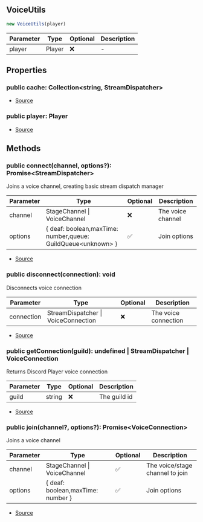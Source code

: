 ## VoiceUtils

```typescript
new VoiceUtils(player)
```
| Parameter | Type | Optional | Description |
| ----------- | ----------- | ----------- | ----------- |
| player | Player | ❌ | - |

## Properties
### public  cache: Collection\<string, StreamDispatcher>
- [Source](https://github.com/Androz2091/discord-player/blob/1a12f69/packages/discord-player/src/VoiceInterface/VoiceUtils.ts#L9)
### public  player: Player
- [Source](https://github.com/Androz2091/discord-player/blob/1a12f69/packages/discord-player/src/VoiceInterface/VoiceUtils.ts#L15)
## Methods
### public  connect(channel, options?): Promise\<StreamDispatcher>
Joins a voice channel, creating basic stream dispatch manager




| Parameter | Type | Optional | Description |
| ----------- | ----------- | ----------- | ----------- |
| channel | StageChannel \| VoiceChannel | ❌ | The voice channel |
| options | \{ deaf: boolean,maxTime: number,queue: GuildQueue\<unknown> } | ✅ | Join options |


- [Source](https://github.com/Androz2091/discord-player/blob/1a12f69/packages/discord-player/src/VoiceInterface/VoiceUtils.ts#L29)
### public  disconnect(connection): void
Disconnects voice connection




| Parameter | Type | Optional | Description |
| ----------- | ----------- | ----------- | ----------- |
| connection | StreamDispatcher \| VoiceConnection | ❌ | The voice connection |


- [Source](https://github.com/Androz2091/discord-player/blob/1a12f69/packages/discord-player/src/VoiceInterface/VoiceUtils.ts#L73)
### public  getConnection(guild): undefined \| StreamDispatcher \| VoiceConnection
Returns Discord Player voice connection




| Parameter | Type | Optional | Description |
| ----------- | ----------- | ----------- | ----------- |
| guild | string | ❌ | The guild id |


- [Source](https://github.com/Androz2091/discord-player/blob/1a12f69/packages/discord-player/src/VoiceInterface/VoiceUtils.ts#L88)
### public  join(channel?, options?): Promise\<VoiceConnection>
Joins a voice channel




| Parameter | Type | Optional | Description |
| ----------- | ----------- | ----------- | ----------- |
| channel | StageChannel \| VoiceChannel | ✅ | The voice/stage channel to join |
| options | \{ deaf: boolean,maxTime: number } | ✅ | Join options |


- [Source](https://github.com/Androz2091/discord-player/blob/1a12f69/packages/discord-player/src/VoiceInterface/VoiceUtils.ts#L50)